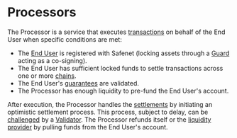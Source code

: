 # Processors

The Processor is a service that executes [transactions](../safenet-transaction.mdx) on behalf of the End User when specific conditions are met:

* The [End User](./end-user.mdx) is registered with Safenet (locking assets through a [Guard](../protocol/guard.mdx) acting as a co-signing).
* The End User has sufficient locked funds to settle transactions across one or more [chains](../chains.mdx).
* The End User's [guarantees](../protocol/guarantee.mdx) are validated.
* The Processor has enough liquidity to pre-fund the End User's account.

After execution, the Processor handles the [settlements](../concepts/settlement.mdx) by initiating an optimistic settlement process. 
This process, subject to delay, can be [challenged](../concepts/challenge.mdx) by a [Validator](./validator.mdx). 
The Processor refunds itself or the [liquidity provider](./liquidity-provider.mdx) by pulling funds from the End User's account.